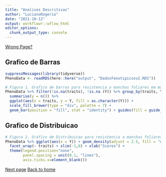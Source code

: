 ```yaml
---
title: "Analises Descritivas"
author: "LucianoRogerio"
date: "2021-10-12"
output: workflowr::wflow_html
editor_options:
  chunk_output_type: console
---
```


[Wrong Page?](index.html)

## Grafico de Barras

```r
suppressMessages(library(tidyverse))
PhenoData <- readRDS(here::here("output", "DadosFenotipicosv2.RDS"))

# Figura 1. Grafico de barras para resistencia a manchas foliares em mandioca.
PhenoData %>% filter(!is.na(traits), !is.na (Y)) %>% group_by(traits, Y) %>%
  summarise(y = n()) %>%
  ggplot(aes(x = traits, y = Y, fill = as.character(Y))) +
  scale_fill_brewer(type = "div", palette = 7) +
  geom_bar(position = "fill", stat = "identity") + guides(fill = guide_legend(title = "Score"))
```

## Grafico de Distribuicao

```r
# Figura 2. Grafico de Distribuicao para resistencia a manchas foliares em mandioca.
PhenoData %>% ggplot(aes(x = Y)) + geom_density(adjust = 2.5, fill = "darkgreen") + 
  facet_wrap(~ traits) + xlim(-1,6) + xlab("Scores") +
  theme(legend.position="none",
        panel.spacing = unit(0.1, "lines"),
        axis.ticks.x=element_blank())
```

[Next page](AnalisesModelosMistos.html)
[Back to home](index.html)
